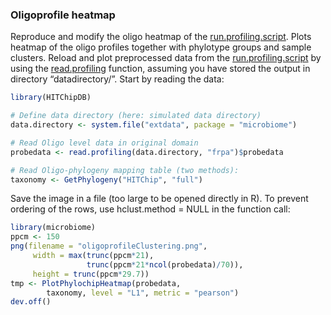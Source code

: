 ### Oligoprofile heatmap

Reproduce and modify the oligo heatmap of the [run.profiling.script](profiling). Plots heatmap of the oligo profiles together with phylotype groups and sample clusters. Reload and plot preprocessed data from the [run.profiling.script](profiling) by using the [read.profiling](reading) function, assuming you have stored the output in directory "datadirectory/". Start by reading the data:

```r
library(HITChipDB)

# Define data directory (here: simulated data directory)
data.directory <- system.file("extdata", package = "microbiome")

# Read Oligo level data in original domain
probedata <- read.profiling(data.directory, "frpa")$probedata

# Read Oligo-phylogeny mapping table (two methods):
taxonomy <- GetPhylogeny("HITChip", "full")
```

Save the image in a file (too large to be opened directly in
R). To prevent ordering of the rows, use hclust.method = NULL in the
function call:

```r
library(microbiome)
ppcm <- 150
png(filename = "oligoprofileClustering.png", 
     width = max(trunc(ppcm*21), 
                 trunc(ppcm*21*ncol(probedata)/70)), 
     height = trunc(ppcm*29.7))
tmp <- PlotPhylochipHeatmap(probedata, 
		taxonomy, level = "L1", metric = "pearson")
dev.off()
```


